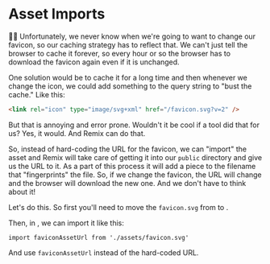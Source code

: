 # Asset Imports

👨‍💼 Unfortunately, we never know when we're going to want to change our favicon,
so our caching strategy has to reflect that. We can't just tell the browser to
cache it forever, so every hour or so the browser has to download the favicon
again even if it is unchanged.

One solution would be to cache it for a long time and then whenever we change
the icon, we could add something to the query string to "bust the cache." Like
this:

```html
<link rel="icon" type="image/svg+xml" href="/favicon.svg?v=2" />
```

But that is annoying and error prone. Wouldn't it be cool if a tool did that for
us? Yes, it would. And Remix can do that.

So, instead of hard-coding the URL for the favicon, we can "import" the asset
and Remix will take care of getting it into our `public` directory and give us
the URL to it. As a part of this process it will add a piece to the filename
that "fingerprints" the file. So, if we change the favicon, the URL will change
and the browser will download the new one. And we don't have to think about it!

Let's do this. So first you'll need to move the `favicon.svg`
from <InlineFile file="public/favicon.svg" /> to <InlineFile file="app/assets/favicon.svg" />.

Then, in <InlineFile file="app/root.tsx" />, we can import it like this:

```tsx
import faviconAssetUrl from './assets/favicon.svg'
```

And use `faviconAssetUrl` instead of the hard-coded URL.
